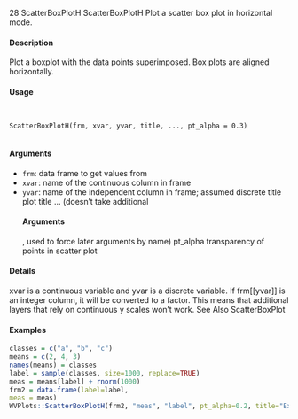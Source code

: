 
28 ScatterBoxPlotH
ScatterBoxPlotH Plot a scatter box plot in horizontal mode.

#### Description

Plot a boxplot with the data points superimposed. Box plots are aligned horizontally.
 
#### Usage
<pre><code>

ScatterBoxPlotH(frm, xvar, yvar, title, ..., pt_alpha = 0.3)

</code></pre> 
#### Arguments

* ``frm``: data frame to get values from
* ``xvar ``:  name of the continuous column in frame
* ``yvar``:   name of the independent column in frame; assumed discrete
title plot title
... (doesn't take additional 
</code></pre> 
#### Arguments
, used to force later arguments
 by name)
pt_alpha transparency of points in scatter plot

#### Details

xvar is a continuous variable and yvar is a discrete variable. If frm[[yvar]] is an integer column,
it will be converted to a factor. This means that additional layers that rely on continuous y scales
won't work.
See Also
ScatterBoxPlot
 
#### Examples
```r

classes = c("a", "b", "c")
means = c(2, 4, 3)
names(means) = classes
label = sample(classes, size=1000, replace=TRUE)
meas = means[label] + rnorm(1000)
frm2 = data.frame(label=label,
meas = meas)
WVPlots::ScatterBoxPlotH(frm2, "meas", "label", pt_alpha=0.2, title="Example Scatter/Box plot")

```
